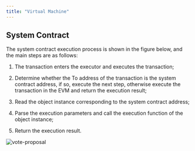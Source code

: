 ```yaml
---
title: "Virtual Machine"
---
```


## System Contract

The system contract execution process is shown in the figure below, and the main steps are as follows:

1. The transaction enters the executor and executes the transaction;

2. Determine whether the To address of the transaction is the system contract address, if so, execute the next step, otherwise execute the transaction in the EVM and return the execution result;

3. Read the object instance corresponding to the system contract address;

4. Parse the execution parameters and call the execution function of the object instance;

5. Return the execution result.

![vote-proposal](../../images/vm_system_contract_en.png)
